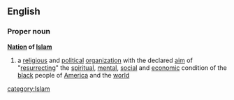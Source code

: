 ==English==
===Proper noun===
{{wikipedia}}
'''[[nation|Nation]] of [[Islam]]'''
# a [[religious]] and [[political]] [[organization]] with the declared [[aim]] of "[[resurrect]]ing" the [[spiritual]], [[mental]], [[social]] and [[economic]] condition of the [[black]] people of [[America]] and the [[world]]
[[category:Islam]]